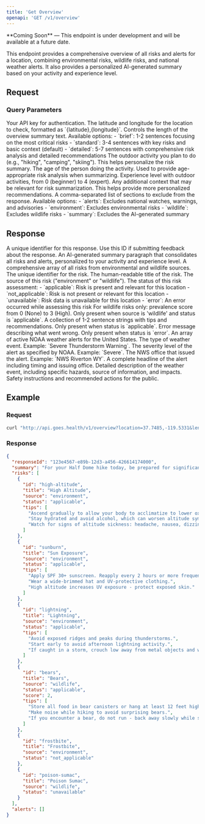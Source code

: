 ```yaml
---
title: 'Get Overview'
openapi: 'GET /v1/overview'
---
```


<Note type="warning">
  **Coming Soon** — This endpoint is under development and will be available at a future date.
</Note>

This endpoint provides a comprehensive overview of all risks and alerts for a location, combining environmental risks, wildlife risks, and national weather alerts. It also provides a personalized AI-generated summary based on your activity and experience level.

## Request

### Query Parameters

<ParamField query="api_key" type="string" required>
  Your API key for authentication.
</ParamField>

<ParamField query="location" type="string" required>
  The latitude and longitude for the location to check, formatted as `{latitude},{longitude}`.
</ParamField>

<ParamField query="length" type="string">
  Controls the length of the overview summary text. Available options:
  - `brief`: 1-2 sentences focusing on the most critical risks
  - `standard`: 3-4 sentences with key risks and basic context (default)
  - `detailed`: 5-7 sentences with comprehensive risk analysis and detailed recommendations
</ParamField>

<ParamField query="activity" type="string">
  The outdoor activity you plan to do (e.g., "hiking", "camping", "skiing"). This helps personalize the risk summary.
</ParamField>

<ParamField query="age" type="integer">
  The age of the person doing the activity. Used to provide age-appropriate risk analysis when summarizing.
</ParamField>

<ParamField query="outdoor_experience" type="integer">
  Experience level with outdoor activities, from 0 (beginner) to 4 (expert).
</ParamField>

<ParamField query="context" type="string">
  Any additional context that may be relevant for risk summarization. This helps provide more personalized recommendations.
</ParamField>

<ParamField query="exclude" type="string">
  A comma-separated list of sections to exclude from the response. Available options:
  - `alerts`: Excludes national watches, warnings, and advisories
  - `environment`: Excludes environmental risks
  - `wildlife`: Excludes wildlife risks
  - `summary`: Excludes the AI-generated summary
</ParamField>

## Response

<ResponseField name="responseId" type="string">
  A unique identifier for this response. Use this ID if submitting feedback about the response.
</ResponseField>

<ResponseField name="summary" type="string">
  An AI-generated summary paragraph that consolidates all risks and alerts, personalized to your activity and experience level.
</ResponseField>

<ResponseField name="risks" type="array">
  A comprehensive array of all risks from environmental and wildlife sources.
  <Expandable title="child attributes">
    <ResponseField name="id" type="string">
      The unique identifier for the risk.
    </ResponseField>
    <ResponseField name="title" type="string">
      The human-readable title of the risk.
    </ResponseField>
    <ResponseField name="source" type="string">
      The source of this risk ("environment" or "wildlife").
    </ResponseField>
    <ResponseField name="status" type="enum">
      The status of this risk assessment:
      - `applicable`: Risk is present and relevant for this location
      - `not_applicable`: Risk is not present or relevant for this location  
      - `unavailable`: Risk data is unavailable for this location
      - `error`: An error occurred while assessing this risk
    </ResponseField>
    <ResponseField name="score" type="integer">
      For wildlife risks only: prevalence score from 0 (None) to 3 (High). Only present when source is 'wildlife' and status is `applicable`.
    </ResponseField>
    <ResponseField name="tips" type="array">
      A collection of 1-2 sentence strings with tips and recommendations. Only present when status is `applicable`.
    </ResponseField>
    <ResponseField name="error" type="string">
      Error message describing what went wrong. Only present when status is `error`.
    </ResponseField>
  </Expandable>
</ResponseField>

<ResponseField name="alerts" type="array">
  An array of active NOAA weather alerts for the United States.
  <Expandable title="child attributes">
    <ResponseField name="event" type="string">
      The type of weather event. Example: `Severe Thunderstorm Warning`.
    </ResponseField>
    <ResponseField name="severity" type="string">
      The severity level of the alert as specified by NOAA. Example: `Severe`.
    </ResponseField>
    <ResponseField name="senderName" type="string">
      The NWS office that issued the alert. Example: `NWS Riverton WY`.
    </ResponseField>
    <ResponseField name="headline" type="string">
      A complete headline of the alert including timing and issuing office.
    </ResponseField>
    <ResponseField name="description" type="string">
      Detailed description of the weather event, including specific hazards, source of information, and impacts.
    </ResponseField>
    <ResponseField name="instruction" type="string">
      Safety instructions and recommended actions for the public.
    </ResponseField>
  </Expandable>
</ResponseField>

## Example

### Request

```bash
curl "http://api.goes.health/v1/overview?location=37.7485,-119.5331&length=standard&activity=hiking&outdoor_experience=2&api_key=YOUR_API_KEY"
```

### Response

```json
{
  "responseId": "123e4567-e89b-12d3-a456-426614174000",
  "summary": "For your Half Dome hike today, be prepared for significant elevation gain and exposed terrain. The combination of high altitude, bear activity, and lightning risk requires careful planning. Start early and monitor weather conditions closely.",
  "risks": [
    {
      "id": "high-altitude",
      "title": "High Altitude",
      "source": "environment",
      "status": "applicable",
      "tips": [
        "Ascend gradually to allow your body to acclimatize to lower oxygen levels.",
        "Stay hydrated and avoid alcohol, which can worsen altitude symptoms.",
        "Watch for signs of altitude sickness: headache, nausea, dizziness, fatigue."
      ]
    },
    {
      "id": "sunburn",
      "title": "Sun Exposure",
      "source": "environment",
      "status": "applicable",
      "tips": [
        "Apply SPF 30+ sunscreen. Reapply every 2 hours or more frequently if sweating.",
        "Wear a wide-brimmed hat and UV-protective clothing.",
        "High altitude increases UV exposure - protect exposed skin."
      ]
    },
    {
      "id": "lightning",
      "title": "Lightning",
      "source": "environment",
      "status": "applicable",
      "tips": [
        "Avoid exposed ridges and peaks during thunderstorms.",
        "Start early to avoid afternoon lightning activity.",
        "If caught in a storm, crouch low away from metal objects and water."
      ]
    },
    {
      "id": "bears",
      "title": "Bears",
      "source": "wildlife",
      "status": "applicable",
      "score": 2,
      "tips": [
        "Store all food in bear canisters or hang at least 12 feet high.",
        "Make noise while hiking to avoid surprising bears.",
        "If you encounter a bear, do not run - back away slowly while speaking calmly."
      ]
    },
    {
      "id": "frostbite",
      "title": "Frostbite",
      "source": "environment",
      "status": "not_applicable"
    },
    {
      "id": "poison-sumac",
      "title": "Poison Sumac",
      "source": "wildlife",
      "status": "unavailable"
    }
  ],
  "alerts": []
}